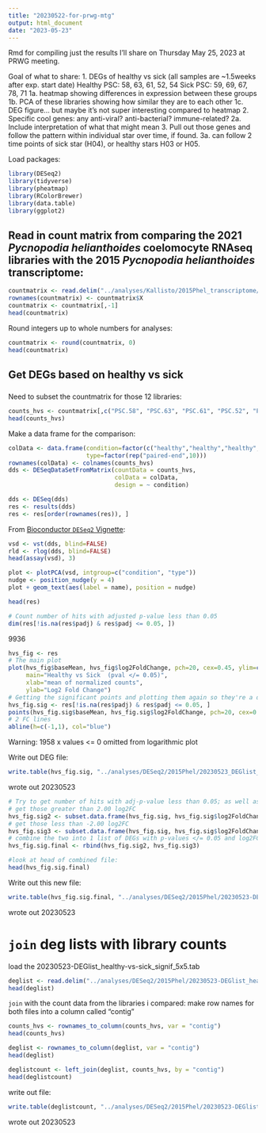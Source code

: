 ```yaml
---
title: "20230522-for-prwg-mtg"
output: html_document
date: "2023-05-23"
---
```

Rmd for compiling just the results I'll share on Thursday May 25, 2023 at PRWG meeting. 

Goal of what to share:
1. DEGs of healthy vs sick (all samples are ~1.5weeks after exp. start date)
Healthy PSC: 58, 63, 61, 52, 54
Sick PSC: 59, 69, 67, 78, 71
1a. heatmap showing differences in expression between these groups
1b. PCA of these libraries showing how similar they are to each other
1c. DEG figure... but maybe it's not super interesting compared to heatmap
2. Specific cool genes: any anti-viral? anti-bacterial? immune-related?
2a. Include interpretation of what that might mean
3. Pull out those genes and follow the pattern within individual star over time, if found. 
3a. can follow 2 time points of sick star (H04), or healthy stars H03 or H05. 

Load packages:
```r
library(DESeq2)
library(tidyverse)
library(pheatmap)
library(RColorBrewer)
library(data.table)
library(ggplot2)
```


## Read in count matrix from comparing the 2021 _Pycnopodia helianthoides_ coelomocyte RNAseq libraries with the 2015 _Pycnopodia helianthoides_ transcriptome:  
```r
countmatrix <- read.delim("../analyses/Kallisto/2015Phel_transcriptome/kallisto-20220824_2015.isoform.counts.matrix", header = TRUE, sep = '\t')
rownames(countmatrix) <- countmatrix$X
countmatrix <- countmatrix[,-1]
head(countmatrix)
```

Round integers up to whole numbers for analyses:    
```r
countmatrix <- round(countmatrix, 0)
head(countmatrix)
```

## Get DEGs based on healthy vs sick
###   
Need to subset the countmatrix for those 12 libraries:    
```r
counts_hvs <- countmatrix[,c("PSC.58", "PSC.63", "PSC.61", "PSC.52", "PSC.54", "PSC.59", "PSC.69", "PSC.67", "PSC.78", "PSC.71")]
head(counts_hvs)
```

Make a data frame for the comparison: 
```r
colData <- data.frame(condition=factor(c("healthy","healthy","healthy", "healthy", "healthy", "sick","sick","sick","sick", "sick")),
                      type=factor(rep("paired-end",10)))
rownames(colData) <- colnames(counts_hvs)
dds <- DESeqDataSetFromMatrix(countData = counts_hvs,
                              colData = colData,
                              design = ~ condition)
```
```r
dds <- DESeq(dds)
res <- results(dds)
res <- res[order(rownames(res)), ]
```

From [Bioconductor `DESeq2` Vignette](http://bioconductor.org/packages/release/bioc/vignettes/DESeq2/inst/doc/DESeq2.html):     
```r
vsd <- vst(dds, blind=FALSE)
rld <- rlog(dds, blind=FALSE)
head(assay(vsd), 3)
```

```r
plot <- plotPCA(vsd, intgroup=c("condition", "type"))
nudge <- position_nudge(y = 4)
plot + geom_text(aes(label = name), position = nudge)
```

```r
head(res)
```

```r
# Count number of hits with adjusted p-value less than 0.05
dim(res[!is.na(res$padj) & res$padj <= 0.05, ])
```
9936

```r
hvs_fig <- res
# The main plot
plot(hvs_fig$baseMean, hvs_fig$log2FoldChange, pch=20, cex=0.45, ylim=c(-15, 15), log="x", col="darkgray",
     main="Healthy vs Sick  (pval </= 0.05)",
     xlab="mean of normalized counts",
     ylab="Log2 Fold Change")
# Getting the significant points and plotting them again so they're a different color
hvs_fig.sig <- res[!is.na(res$padj) & res$padj <= 0.05, ]
points(hvs_fig.sig$baseMean, hvs_fig.sig$log2FoldChange, pch=20, cex=0.45, col="red")
# 2 FC lines
abline(h=c(-1,1), col="blue")
```

Warning: 1958 x values <= 0 omitted from logarithmic plot

Write out DEG file: 
```r
write.table(hvs_fig.sig, "../analyses/DESeq2/2015Phel/20230523_DEGlist_healthy-vs-sick_5x5.tab", sep = "\t", row.names = T, quote = FALSE, col.names = TRUE)
```
wrote out 20230523

```r
# Try to get number of hits with adj-p-value less than 0.05; as well as those with log2FC >2.00 and <-2.00
# get those greater than 2.00 log2FC
hvs_fig.sig2 <- subset.data.frame(hvs_fig.sig, hvs_fig.sig$log2FoldChange > 2.00)
# get those less than -2.00 log2FC
hvs_fig.sig3 <- subset.data.frame(hvs_fig.sig, hvs_fig.sig$log2FoldChange < -2.00)
# combine the two into 1 list of DEGs with p-values </= 0.05 and log2FC >2.00 and <-2.00
hvs_fig.sig.final <- rbind(hvs_fig.sig2, hvs_fig.sig3)

#look at head of combined file:
head(hvs_fig.sig.final)

```
Write out this new file:
```r
write.table(hvs_fig.sig.final, "../analyses/DESeq2/2015Phel/20230523-DEGlist_healthy-vs-sick_signif_5x5.tab", sep = "\t", row.names = T, quote = FALSE, col.names = TRUE)
```
wrote out 20230523

# `join` deg lists with library counts
load the 20230523-DEGlist_healthy-vs-sick_signif_5x5.tab
```r
deglist <- read.delim("../analyses/DESeq2/2015Phel/20230523-DEGlist_healthy-vs-sick_signif_5x5.tab")
head(deglist)
```



`join` with the count data from the libraries i compared:
make row names for both files into a column called "contig"
```r
counts_hvs <- rownames_to_column(counts_hvs, var = "contig")
head(counts_hvs)
```
```r
deglist <- rownames_to_column(deglist, var = "contig")
head(deglist)
```

```r
deglistcount <- left_join(deglist, counts_hvs, by = "contig")
head(deglistcount)
```
write out file:

```r
write.table(deglistcount, "../analyses/DESeq2/2015Phel/20230523-DEGlist_healthy-vs-sick_signif_5x5_counts.tab", sep = "\t", row.names = T, quote = FALSE, col.names = TRUE)
```
wrote out 20230523

